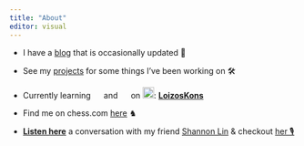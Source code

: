 ```yaml
---
title: "About"
editor: visual
---
```


-   I have a [blog](https://www.loizos.xyz/blog.html) that is occasionally updated 📝

-   See my [projects](https://www.loizos.xyz/software/) for some things I've been working on 🛠

-   Currently learning ![](images/paste-491BD3EC.png){width="15"} and ![](images/paste-3A990530.png){width="15"} on ![](images/paste-E2C57FB1.png){width="20"}: [**LoizosKons**](https://www.duolingo.com/profile/LoizosKons?via=leagues)

-   Find me on chess.com [here](https://www.chess.com/member/loizossss) ♞

-   [**Listen here**](https://open.spotify.com/episode/7N3TwRFFadmEbOk5DcOTQH?si=BiSSSjceQq61QrXLWvE8Gg) a conversation with my friend [Shannon Lin](https://www.linkedin.com/in/shannon-lin/) & checkout [her 🎙](https://open.spotify.com/show/4FRRKdS0lXmq0b3I2yLxV4?si=y8ZAg0YdT6aQszo-xQMQsA)


```{=html}
<script async src="https://pagead2.googlesyndication.com/pagead/js/adsbygoogle.js?client=ca-pub-8108736686590832"
     crossorigin="anonymous"></script>
```
